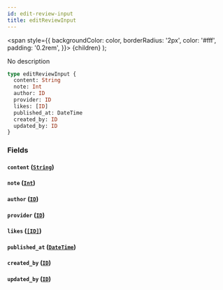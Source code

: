 ```yaml
---
id: edit-review-input
title: editReviewInput
---
```


<span
style={{
      backgroundColor: color,
      borderRadius: '2px',
      color: '#fff',
      padding: '0.2rem',
    }}>
{children}
</span>
);

No description

```graphql
type editReviewInput {
  content: String
  note: Int
  author: ID
  provider: ID
  likes: [ID]
  published_at: DateTime
  created_by: ID
  updated_by: ID
}
```

### Fields

#### `content` ([`String`](/v1/scalars/string))

#### `note` ([`Int`](/v1/scalars/int))

#### `author` ([`ID`](/v1/scalars/id))

#### `provider` ([`ID`](/v1/scalars/id))

#### `likes` ([`[ID]`](/v1/scalars/id))

#### `published_at` ([`DateTime`](/v1/scalars/date-time))

#### `created_by` ([`ID`](/v1/scalars/id))

#### `updated_by` ([`ID`](/v1/scalars/id))
